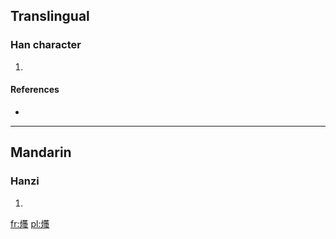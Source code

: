 ==Translingual==

===Han character===
{{Han char|rn=86|rad=火|as=19|sn=23|four=|canj=火廿田戈 (FTWI), X火廿田戈 (XFTWI)}}

# {{defn|Han|sort=火19}}

====References====
* {{Han ref|kx=0688.030|dkj=19621|hdz=32249.150|uh=7221|ud=29217}}

----

==Mandarin==

===Hanzi===
{{cmn-hanzi|pin=[[chè]] ([[che4]])|wg=ch'e<sup>4</sup>}}

# {{defn|lang=cmn|sort=火19}}

[[fr:爡]]
[[pl:爡]]